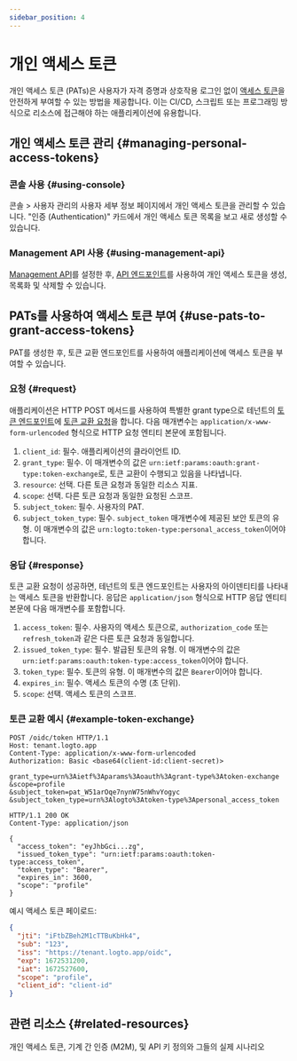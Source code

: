```yaml
---
sidebar_position: 4
---
```


# 개인 액세스 토큰

개인 액세스 토큰 (PATs)은 사용자가 자격 증명과 상호작용 로그인 없이 [액세스 토큰](https://auth.wiki/access-token)을 안전하게 부여할 수 있는 방법을 제공합니다. 이는 CI/CD, 스크립트 또는 프로그래밍 방식으로 리소스에 접근해야 하는 애플리케이션에 유용합니다.

## 개인 액세스 토큰 관리 \{#managing-personal-access-tokens}

### 콘솔 사용 \{#using-console}

<CloudLink to="/users">콘솔 > 사용자 관리</CloudLink>의 사용자 세부 정보 페이지에서 개인 액세스
토큰을 관리할 수 있습니다. "인증 (Authentication)" 카드에서 개인 액세스 토큰 목록을 보고 새로 생성할
수 있습니다.

### Management API 사용 \{#using-management-api}

[Management API](/integrate-logto/interact-with-management-api/)를 설정한 후, [API 엔드포인트](https://openapi.logto.io/operation/operation-listuserpersonalaccesstokens)를 사용하여 개인 액세스 토큰을 생성, 목록화 및 삭제할 수 있습니다.

## PATs를 사용하여 액세스 토큰 부여 \{#use-pats-to-grant-access-tokens}

PAT를 생성한 후, 토큰 교환 엔드포인트를 사용하여 애플리케이션에 액세스 토큰을 부여할 수 있습니다.

### 요청 \{#request}

애플리케이션은 HTTP POST 메서드를 사용하여 특별한 grant type으로 테넌트의 [토큰 엔드포인트](/integrate-logto/application-data-structure#token-endpoint)에 [토큰 교환 요청](https://auth.wiki/authorization-code-flow#token-exchange-request)을 합니다. 다음 매개변수는 `application/x-www-form-urlencoded` 형식으로 HTTP 요청 엔티티 본문에 포함됩니다.

1. `client_id`: 필수. 애플리케이션의 클라이언트 ID.
2. `grant_type`: 필수. 이 매개변수의 값은 `urn:ietf:params:oauth:grant-type:token-exchange`로, 토큰 교환이 수행되고 있음을 나타냅니다.
3. `resource`: 선택. 다른 토큰 요청과 동일한 리소스 지표.
4. `scope`: 선택. 다른 토큰 요청과 동일한 요청된 스코프.
5. `subject_token`: 필수. 사용자의 PAT.
6. `subject_token_type`: 필수. `subject_token` 매개변수에 제공된 보안 토큰의 유형. 이 매개변수의 값은 `urn:logto:token-type:personal_access_token`이어야 합니다.

### 응답 \{#response}

토큰 교환 요청이 성공하면, 테넌트의 토큰 엔드포인트는 사용자의 아이덴티티를 나타내는 액세스 토큰을 반환합니다. 응답은 `application/json` 형식으로 HTTP 응답 엔티티 본문에 다음 매개변수를 포함합니다.

1. `access_token`: 필수. 사용자의 액세스 토큰으로, `authorization_code` 또는 `refresh_token`과 같은 다른 토큰 요청과 동일합니다.
2. `issued_token_type`: 필수. 발급된 토큰의 유형. 이 매개변수의 값은 `urn:ietf:params:oauth:token-type:access_token`이어야 합니다.
3. `token_type`: 필수. 토큰의 유형. 이 매개변수의 값은 `Bearer`이어야 합니다.
4. `expires_in`: 필수. 액세스 토큰의 수명 (초 단위).
5. `scope`: 선택. 액세스 토큰의 스코프.

### 토큰 교환 예시 \{#example-token-exchange}

```
POST /oidc/token HTTP/1.1
Host: tenant.logto.app
Content-Type: application/x-www-form-urlencoded
Authorization: Basic <base64(client-id:client-secret)>

grant_type=urn%3Aietf%3Aparams%3Aoauth%3Agrant-type%3Atoken-exchange
&scope=profile
&subject_token=pat_W51arOqe7nynW75nWhvYogyc
&subject_token_type=urn%3Alogto%3Atoken-type%3Apersonal_access_token
```

```
HTTP/1.1 200 OK
Content-Type: application/json

{
  "access_token": "eyJhbGci...zg",
  "issued_token_type": "urn:ietf:params:oauth:token-type:access_token",
  "token_type": "Bearer",
  "expires_in": 3600,
  "scope": "profile"
}
```

예시 액세스 토큰 페이로드:

```json
{
  "jti": "iFtbZBeh2M1cTTBuKbHk4",
  "sub": "123",
  "iss": "https://tenant.logto.app/oidc",
  "exp": 1672531200,
  "iat": 1672527600,
  "scope": "profile",
  "client_id": "client-id"
}
```

## 관련 리소스 \{#related-resources}

<Url href="https://blog.logto.io/pat-and-api-keys">
  개인 액세스 토큰, 기계 간 인증 (M2M), 및 API 키 정의와 그들의 실제 시나리오
</Url>
